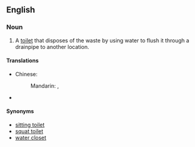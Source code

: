 ==English==
{{wikipedia}}

===Noun===
{{en-noun}}

# A [[toilet]] that disposes of the waste by using water to flush it through a drainpipe to another location.

====Translations====
{{trans-top|toilet that disposes of waste by using water to flush}}
* Chinese:
*: Mandarin: {{t|zh|抽水馬桶|sc=Hani}}, {{t|zh|抽水马桶|tr=chōushuǐ mǎtǒng|sc=Hani}}
{{trans-mid}}
* {{trreq|Finnish}}
{{trans-bottom}}

====Synonyms====
* [[sitting toilet]]
* [[squat toilet]]
* [[water closet]]